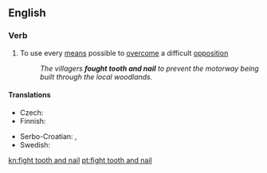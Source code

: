 ==English==
{{rfd|[[fight]] + [[tooth and nail]]}}

===Verb===
{{head|en|verb|head=[[fight]] [[tooth]] [[and]] [[nail]]}}

# {{label|en|idiomatic}} To use every [[means]] possible to [[overcome]] a difficult [[opposition]]
#: ''The villagers '''fought tooth and nail''' to prevent the motorway being built through the local woodlands.''

====Translations====
{{trans-top|use every means possible to overcome a difficult opposition}}
* Czech: {{t|cs|bránit se zuby nehty}}
* Finnish: {{t|fi|[[taistella]] [[kynsin hampain]]}}
{{trans-mid}}
* Serbo-Croatian: {{t|sh|boriti se zubima i noktima}}, {{t|sh|boriti se svim raspoloživim silama}}
* Swedish: {{t|sv|slåss med näbbar och klor}}
{{trans-bottom}}

[[kn:fight tooth and nail]]
[[pt:fight tooth and nail]]
